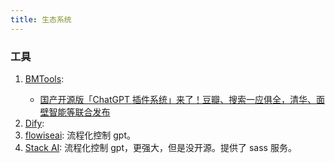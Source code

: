 ```yaml
---
title: 生态系统
---
```


### 工具

1. [BMTools](https://github.com/OpenBMB/BMTools/blob/main/README_zh.md): <Badge github="https://github.com/OpenBMB/BMTools" />
   - [国产开源版「ChatGPT 插件系统」来了！豆瓣、搜索一应俱全，清华、面壁智能等联合发布](https://mp.weixin.qq.com/s/nhk9lZ42ZP7qaabnaBrXsA)
2. [Dify](https://dify.ai/): <Badge github="https://github.com/langgenius/dify" />
3. [flowiseai](https://flowiseai.com/): 流程化控制 gpt。<Badge github="https://github.com/FlowiseAI/Flowise" />
4. [Stack AI](https://www.stack-ai.com/): 流程化控制 gpt，更强大，但是没开源。提供了 sass 服务。
